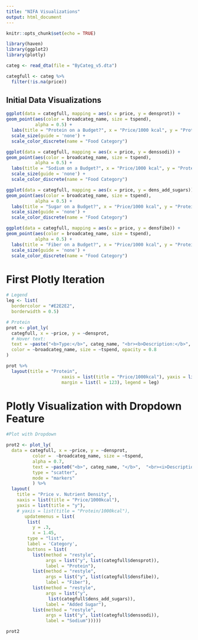 ```yaml
---
title: "NIFA Visualizations"
output: html_document
---
```


```r
knitr::opts_chunk$set(echo = TRUE)
```


```r
library(haven)
library(ggplot2)
library(plotly)
```

```r
categ <- read_dta(file = "ByCateg_v5.dta")

categfull <- categ %>%
  filter(!is.na(price))
```

## Initial Data Visualizations

```r
ggplot(data = categfull, mapping = aes(x = price, y = densprot)) +
geom_point(aes(color = broadcateg_name, size = tspend), 
           alpha = 0.5) +
  labs(title = "Protein on a Budget?", x = "Price/1000 kcal", y = "Protein/1000 kcal") +
  scale_size(guide = 'none') +
  scale_color_discrete(name = "Food Category")
```

```r
ggplot(data = categfull, mapping = aes(x = price, y = denssodi)) +
geom_point(aes(color = broadcateg_name, size = tspend), 
           alpha = 0.5) +
  labs(title = "Sodium on a Budget?", x = "Price/1000 kcal", y = "Protein/1000 kcal") +
  scale_size(guide = 'none') +
  scale_color_discrete(name = "Food Category")
```

```r
ggplot(data = categfull, mapping = aes(x = price, y = dens_add_sugars)) +
geom_point(aes(color = broadcateg_name, size = tspend), 
           alpha = 0.5) +
  labs(title = "Sugar on a Budget?", x = "Price/1000 kcal", y = "Protein/1000 kcal") +
  scale_size(guide = 'none') +
  scale_color_discrete(name = "Food Category")
```

```r
ggplot(data = categfull, mapping = aes(x = price, y = densfibe)) +
geom_point(aes(color = broadcateg_name, size = tspend), 
           alpha = 0.5) +
  labs(title = "Fiber on a Budget?", x = "Price/1000 kcal", y = "Protein/1000 kcal") +
  scale_size(guide = 'none') +
  scale_color_discrete(name = "Food Category")
```

# First Plotly Iteration
```r
# Legend
leg <- list(
  bordercolor = "#E2E2E2",
  borderwidth = 0.5)

# Protein 
prot <- plot_ly(
  categfull, x = ~price, y = ~densprot,
  # Hover text:
  text = ~paste("<b>Type:</b>", categ_name, "<br><b>Description:</b>", categ_des),
  color = ~broadcateg_name, size = ~tspend, opacity = 0.8
)

prot %>%
  layout(title = "Protein",
                     xaxis = list(title = "Price/1000kcal"), yaxis = list(title = "Protein/1000kcal"),
                     margin = list(l = 123), legend = leg) 
```

# Plotly Visualization with Dropdown Feature
``` r
#Plot with Dropdown

prot2 <- plot_ly(
  data = categfull, x = ~price, y = ~densprot, 
          color =  ~broadcateg_name, size = ~tspend,
          alpha = 0.7,
          text = ~paste0("<b>", categ_name, "</b>",  "<br><i>Description: </i>", categ_des),
          type = "scatter",
          mode = "markers"
          ) %>%
  layout(
    title = "Price v. Nutrient Density",
    xaxis = list(title = "Price/1000kcal"),
    yaxis = list(title = "y"),
    # yaxis = list(title = "Protein/1000kcal"),
       updatemenus = list(
        list(
          y = .3,
          x = 1.45,
        type = "list",
        label = 'Category',
        buttons = list(
          list(method = "restyle",
               args = list("y", list(categfull$densprot)),
               label = "Protein"),
          list(method = "restyle",
               args = list("y", list(categfull$densfibe)),
               label = "Fiber"),
          list(method = "restyle",
               args = list("y", 
                list(categfull$dens_add_sugars)),
               label = "Added Sugar"),
          list(method = "restyle",
               args = list("y", list(categfull$denssodi)),
               label = "Sodium")))))

prot2
```


